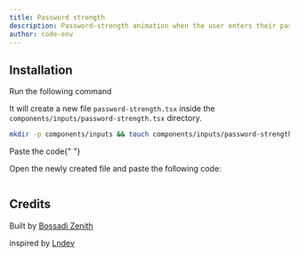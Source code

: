 ```yaml
---
title: Password strength
description: Password-strength animation when the user enters their password for confirmation of strength.
author: code-env
---
```


<ComponentPreview name="password-strength-inputs" height={100} />

## Installation

<Steps>

<Step>Run the following command</Step>

It will create a new file `password-strength.tsx` inside the `components/inputs/password-strength.tsx` directory.

```bash
mkdir -p components/inputs && touch components/inputs/password-strength.tsx
```

<Step>Paste the code</Step>{" "}

Open the newly created file and paste the following code:

```jsx file=<rootDir>/fg/inputs/password-strength.tsx

```

</Steps>

## Credits

Built by [Bossadi Zenith](https://github.com/code-env)

inspired by [Lndev](https://ui.lndev.me)
